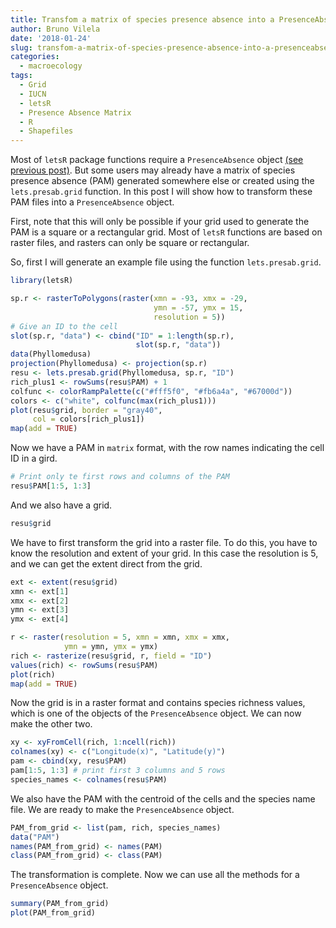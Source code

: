 ```yaml
---
title: Transfom a matrix of species presence absence into a PresenceAbsence object
author: Bruno Vilela
date: '2018-01-24'
slug: transfom-a-matrix-of-species-presence-absence-into-a-presenceabsence-object
categories:
  - macroecology
tags:
  - Grid
  - IUCN
  - letsR
  - Presence Absence Matrix
  - R
  - Shapefiles
---
```



Most of `letsR` package functions require a `PresenceAbsence` object [(see previous post)](https://rmacroecology.netlify.com/2018/01/23/a-guide-to-transform-species-shapefiles-into-a-presence-absence-matrix-based-on-a-user-defined-grid-system/). But some users may already have a matrix of species presence absence (PAM) generated somewhere else or created using the `lets.presab.grid` function. In this post I will show how to transform these PAM files into a `PresenceAbsence` object.

First, note that this will only be possible if your grid used to generate the PAM is a square or a rectangular grid. Most of `letsR` functions are based on raster files, and rasters can only be square or rectangular.

So, first I will generate an example file using the function `lets.presab.grid`.

```r
library(letsR)
```

```r
sp.r <- rasterToPolygons(raster(xmn = -93, xmx = -29,
                                ymn = -57, ymx = 15,
                                resolution = 5))
# Give an ID to the cell
slot(sp.r, "data") <- cbind("ID" = 1:length(sp.r),
                            slot(sp.r, "data"))
data(Phyllomedusa)
projection(Phyllomedusa) <- projection(sp.r)
resu <- lets.presab.grid(Phyllomedusa, sp.r, "ID")
rich_plus1 <- rowSums(resu$PAM) + 1
colfunc <- colorRampPalette(c("#fff5f0", "#fb6a4a", "#67000d"))
colors <- c("white", colfunc(max(rich_plus1)))
plot(resu$grid, border = "gray40",
     col = colors[rich_plus1])
map(add = TRUE)
```

Now we have a PAM in `matrix` format, with the row names indicating the cell ID in a gird.
```r
# Print only te first rows and columns of the PAM
resu$PAM[1:5, 1:3]
```

And we also have a grid.
```r
resu$grid
```

We have to first transform the grid into a raster file.
To do this, you have to know the resolution and extent of your grid. In this case the resolution is 5, and we can get the extent direct from the grid. 
```r
ext <- extent(resu$grid)
xmn <- ext[1]
xmx <- ext[2]
ymn <- ext[3]
ymx <- ext[4]

r <- raster(resolution = 5, xmn = xmn, xmx = xmx,
            ymn = ymn, ymx = ymx)
rich <- rasterize(resu$grid, r, field = "ID")
values(rich) <- rowSums(resu$PAM)
plot(rich)
map(add = TRUE)
```

Now the grid is in a raster format and contains species richness values, which is one of the objects of the `PresenceAbsence` object. We can now make the other two.
```r
xy <- xyFromCell(rich, 1:ncell(rich))
colnames(xy) <- c("Longitude(x)", "Latitude(y)")
pam <- cbind(xy, resu$PAM)
pam[1:5, 1:3] # print first 3 columns and 5 rows
species_names <- colnames(resu$PAM)
```

We also have the PAM with the centroid of the cells and the species name file.
We are ready to make the `PresenceAbsence` object.
```r
PAM_from_grid <- list(pam, rich, species_names)
data("PAM")
names(PAM_from_grid) <- names(PAM)
class(PAM_from_grid) <- class(PAM)
```

The transformation is complete. Now we can use all the methods for a `PresenceAbsence` object.
```r
summary(PAM_from_grid)
plot(PAM_from_grid)
```



